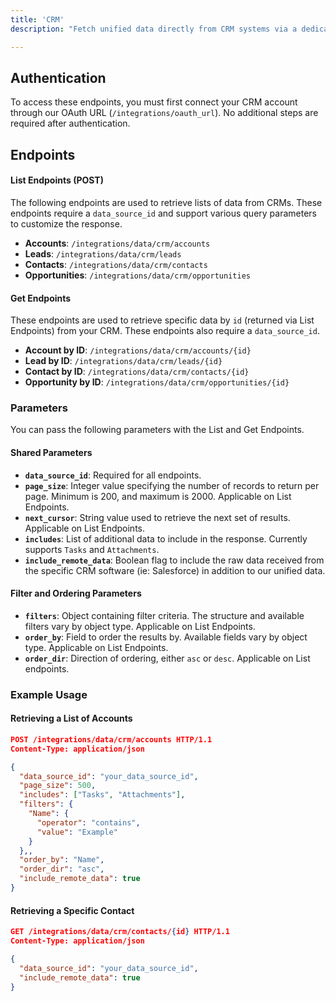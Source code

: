 ```yaml
---
title: 'CRM'
description: "Fetch unified data directly from CRM systems via a dedicated set of endpoints."

--- 
```


## Authentication

To access these endpoints, you must first connect your CRM account through our OAuth URL (`/integrations/oauth_url`). No additional steps are required after authentication.

## Endpoints

#### List Endpoints (POST)

The following endpoints are used to retrieve lists of data from CRMs. These endpoints require a `data_source_id` and support various query parameters to customize the response.

- **Accounts**: `/integrations/data/crm/accounts`
- **Leads**: `/integrations/data/crm/leads`
- **Contacts**: `/integrations/data/crm/contacts`
- **Opportunities**: `/integrations/data/crm/opportunities`

#### Get Endpoints

These endpoints are used to retrieve specific data by `id` (returned via List Endpoints) from your CRM. These endpoints also require a `data_source_id`.

- **Account by ID**: `/integrations/data/crm/accounts/{id}`
- **Lead by ID**: `/integrations/data/crm/leads/{id}`
- **Contact by ID**: `/integrations/data/crm/contacts/{id}`
- **Opportunity by ID**: `/integrations/data/crm/opportunities/{id}`

### Parameters

You can pass the following parameters with the List and Get Endpoints.

#### Shared Parameters

- **`data_source_id`**: Required for all endpoints.
- **`page_size`**: Integer value specifying the number of records to return per page. Minimum is 200, and maximum is 2000. Applicable on List Endpoints.
- **`next_cursor`**: String value used to retrieve the next set of results. Applicable on List Endpoints.
- **`includes`**: List of additional data to include in the response. Currently supports `Tasks` and `Attachments`.
- **`include_remote_data`**: Boolean flag to include the raw data received from the specific CRM software (ie: Salesforce) in addition to our unified data.

#### Filter and Ordering Parameters

- **`filters`**: Object containing filter criteria. The structure and available filters vary by object type. Applicable on List Endpoints.
- **`order_by`**: Field to order the results by. Available fields vary by object type. Applicable on List Endpoints.
- **`order_dir`**: Direction of ordering, either `asc` or `desc`. Applicable on List endpoints.

### Example Usage

#### Retrieving a List of Accounts

```json
POST /integrations/data/crm/accounts HTTP/1.1
Content-Type: application/json

{
  "data_source_id": "your_data_source_id",
  "page_size": 500,
  "includes": ["Tasks", "Attachments"],
  "filters": {
    "Name": {
      "operator": "contains",
      "value": "Example"
    }
  },,
  "order_by": "Name",
  "order_dir": "asc",
  "include_remote_data": true
}
```

#### Retrieving a Specific Contact

```json
GET /integrations/data/crm/contacts/{id} HTTP/1.1
Content-Type: application/json

{
  "data_source_id": "your_data_source_id",
  "include_remote_data": true
}
```
